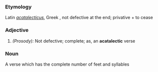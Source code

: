 ===Etymology===
Latin ''[[acatalecticus]]'', Greek , not defective at the end;  privative +  to cease
===Adjective===
#''(Prosody):'' Not defective; complete; as, an '''acatalectic''' verse
===Noun===A verse which has the complete number of feet and syllables